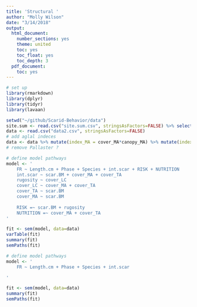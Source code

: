 ```yaml
---
title: 'Structural '
author: "Molly Wilson"
date: "3/14/2018"
output:
  html_document:
    number_sections: yes
    theme: united
    toc: yes
    toc_float: yes
    toc_depth: 3
  pdf_document:
    toc: yes
---
```


```r
# set up
library(rmarkdown)
library(dplyr)
library(tidyr)
library(lavaan)
```

```r
setwd("~/github/Scarid-Behavior/data")
site.sum <- read.csv("site.sum.csv", stringsAsFactors=FALSE) %>% select(-X)
data <- read.csv("data2.csv", stringsAsFactors=FALSE)
# add aglal indeces
data <- data %>% mutate(index_MA = cover_MA*canopy_MA) %>% mutate(index_TA = cover_TA*canopy_TA)
# remove Pallaster ?
```

```r
# define model pathways
model <- '
    FR ~ Length.cm + Phase + Species + int.scar + RISK + NUTRITION
    int.scar ~ scar.BM + cover_MA + cover_TA
    rugosity ~ cover_LC
    cover_LC ~ cover_MA + cover_TA
    cover_TA ~ scar.BM
    cover_MA ~ scar.BM
    
    RISK =~ scar.BM + rugosity
    NUTRITION =~ cover_MA + cover_TA
'

fit <- sem(model, data=data)
varTable(fit)
summary(fit)
semPaths(fit)
```
```r
# define model pathways
model <- '
    FR ~ Length.cm + Phase + Species + int.scar

'

fit <- sem(model, data=data)
summary(fit)
semPaths(fit)
```
